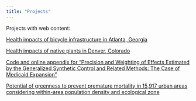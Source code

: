 ```yaml
---
title: "Projects"
---
```


Projects with web content:

[Health impacts of bicycle infrastructure in Atlanta, Georgia](https://michaeldgarber.github.io/diss/)

[Health impacts of native plants in Denver, Colorado](https://michaeldgarber.github.io/green-space-denver/index.html)

[Code and online appendix for "Precision and Weighting of Effects Estimated by the Generalized Synthetic Control and Related Methods: The Case of Medicaid Expansion"](https://michaeldgarber.github.io/gsynth-nianogo-et-al/index.html)

[Potential of greenness to prevent premature mortality in 15,917 urban areas considering within-area population density and ecological zone](https://michaeldgarber.github.io/global-ndvi-pop/index.html)
